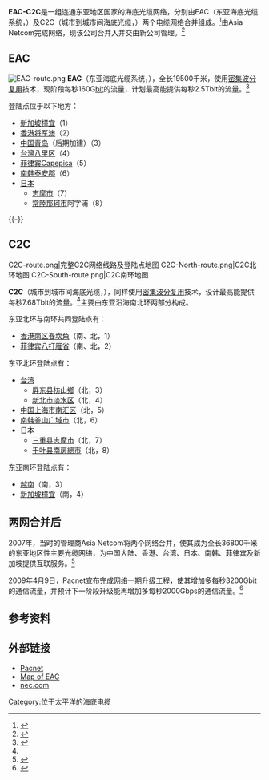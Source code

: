 '''EAC-C2C'''是一组连通东亚地区国家的海底光缆网络，分别由EAC（东亚海底光缆系统，{{lang|en|East Asia Crossing}}）及C2C（城市到城市间海底光缆，{{lang|en|City-to-City Cable System}}）两个电缆网络合并组成。<ref>{{cite web |author=September 14, 2007 |url=http://www.telecomasia.net/content/asia-netcom-merges-eac-c2c-0 |title=Asia Netcom merges EAC with C2C |publisher=Telecom Asia |date=2007-09-14 |accessdate=2014-06-28 |archive-date=2015-07-07 |archive-url=https://web.archive.org/web/20150707203700/http://www.telecomasia.net/content/asia-netcom-merges-eac-c2c-0 |dead-url=no }}</ref>由Asia Netcom完成网络，现该公司合并入{{tsl|en|Pacnet}}并交由新公司管理。<ref>{{cite web |url=http://www.optoiq.com/index/display/article-display/358680/articles/lightwave/news-amp-analysis/pacnet-upgrades-capacity-on-eac-c2c.html |title=Laser Focus World: Lasers, Photonics, Optics News and Laser Technology Advances |publisher=Optoiq.com |date= |accessdate=2014-06-28 }}{{Dead link|date=2019年10月 |bot=InternetArchiveBot |fix-attempted=yes }}</ref>

==EAC==
[[File:EAC-route.png|thumb]]
'''EAC'''（东亚海底光缆系统，{{lang|en|East Asia Crossing}}），全长19500千米，使用[[波分复用|密集波分复用]]技术，现阶段每秒160G[[位元|bit]]的流量，计划最高能提供每秒2.5Tbit的流量。<ref name="iccsz">{{cite web|title=全面解读全球海底光缆发展及我国海缆分布概况 - 讯石光通讯网-做光通讯行业的充电站!|url=http://www.iccsz.com/site/cn/News/2015/06/30/20150630035544316214.htm|accessdate=2015-07-07|archive-date=2015-07-16|archive-url=https://web.archive.org/web/20150716090933/http://www.iccsz.com/site/cn/News/2015/06/30/20150630035544316214.htm|dead-url=no}}</ref>

登陆点位于以下地方：
*[[新加坡|新加坡]][[樟宜|樟宜]]（1）
*[[香港|香港]][[将军澳|将军澳]]（2）
*[[中华人民共和国|中国]][[青岛|青岛]]（后期加建）（3）
*[[中華民國|台灣]][[八里區|八里区]]（4）
*[[菲律宾|菲律宾]]Capepisa（5）
*[[南韩|南韩]][[泰安郡|泰安郡]]（6）
*[[日本|日本]]
**[[志摩市|志摩市]]（7）
**[[常陸那珂市|常陸那珂市]]阿字浦（8）
{{-}}

==C2C==
<gallery>
C2C-route.png|完整C2C网络线路及登陆点地图
C2C-North-route.png|C2C北环地图
C2C-South-route.png|C2C南环地图
</gallery>
'''C2C'''（城市到城市间海底光缆，{{lang|en|City-to-City Cable System}}），同样使用[[波分复用|密集波分复用]]技术，设计最高能提供每秒7.68Tbit的流量。<ref name="iccsz"/>主要由东亚沿海南北环两部分构成。

东亚北环与南环共同登陆点有：
*[[香港|香港]][[南區_(香港)|南区]][[舂坎角|舂坎角]]（南、北，1）
*[[菲律宾|菲律宾]][[八打雁省|八打雁省]]{{tsl|en|Nasugbu,_Batangas|纳苏格布}}（南、北，2）
东亚北环登陆点有：
*[[中華民國|台湾]]
**[[屏东县|屏东县]][[枋山鄉|枋山鄉]]（北，3）
**[[新北市|新北市]][[淡水區|淡水区]]（北，4）
*[[中华人民共和国|中国]][[上海市|上海市]][[南汇区|南汇区]]（北，5）
*[[南韩|南韩]][[釜山广域市|釜山广域市]]（北，6）
*日本
**[[三重县|三重县]][[志摩市|志摩市]]（北，7）
**[[千叶县|千叶县]][[南房總市|南房總市]]{{tsl|ja|千倉町|千仓町}}（北，8）
东亚南环登陆点有：
*[[越南|越南]]（南，3）
*[[新加坡|新加坡]][[樟宜|樟宜]]（南，4）

==两网合并后==
2007年，当时的管理商Asia Netcom将两个网络合并，使其成为全长36800千米的东亚地区性主要光缆网络，为中国大陆、香港、台湾、日本、南韩、菲律宾及新加坡提供互联服务。<ref name=Submarine.Cable.Networks>{{cite web
|title=EAC-C2C Submarine Cable System
|publisher=Submarine Cable Networks
|url=http://www.submarinenetworks.com/systems/intra-asia/eac-c2c
|accessdate=2012-02-23
|archive-date=2012-01-25
|archive-url=https://web.archive.org/web/20120125221946/http://www.submarinenetworks.com/systems/intra-asia/eac-c2c
|dead-url=no
}}</ref>

2009年4月9日，Pacnet宣布完成网络一期升级工程，使其增加多每秒3200Gbit的通信流量，并预计下一阶段升级能再增加多每秒2000Gbps的通信流量。<ref name=c114>{{cite web|title=亚太环通完成EAC-C2C的大规模容量升级 - 光通信\行业新闻\新闻 — C114(中国通信网)|url=http://www.c114.net/news/42/a402736.html|accessdate=2015-07-07|archive-date=2016-03-04|archive-url=https://web.archive.org/web/20160304063312/http://www.c114.net/news/42/a402736.html|dead-url=no}}</ref>

==参考资料==
{{reflist}}
==外部链接==
* [https://web.archive.org/web/20080211235150/http://www.pacnet.com/inter/index.asp Pacnet]
* [https://web.archive.org/web/20120309003246/http://www.pacnet.com/pub/network/EAC_23MAY.gif Map of EAC]
* [http://www.nec.com/global/prod/nw/submarine/news/archive/20050628.html nec.com]{{Wayback|url=http://www.nec.com/global/prod/nw/submarine/news/archive/20050628.html |date=20110927144529 }}

[[Category:位于太平洋的海底电缆|Category:位于太平洋的海底电缆]]